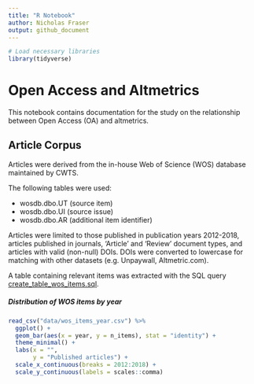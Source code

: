 ```yaml
---
title: "R Notebook"
author: Nicholas Fraser
output: github_document
---
```


```r
# Load necessary libraries
library(tidyverse)
```

# Open Access and Altmetrics

This notebook contains documentation for the study on the relationship between Open Access (OA) and altmetrics.

## Article Corpus

Articles were derived from the in-house Web of Science (WOS) database maintained by CWTS.

The following tables were used:

- wosdb.dbo.UT (source item)
- wosdb.dbo.UI (source issue)
- wosdb.dbo.AR (additional item identifier)

Articles were limited to those published in publication years 2012-2018, articles published in journals, 'Article' and 'Review' document types, and articles with valid (non-null) DOIs. DOIs were converted to lowercase for matching with other datasets (e.g. Unpaywall, Altmetric.com).

A table containing relevant items was extracted with the SQL query
[create_table_wos_items.sql](queries/create_table_wos_items.sql).

##### Distribution of WOS items by year

```r

read_csv("data/wos_items_year.csv") %>%
  ggplot() +
  geom_bar(aes(x = year, y = n_items), stat = "identity") +
  theme_minimal() +
  labs(x = "", 
       y = "Published articles") +
  scale_x_continuous(breaks = 2012:2018) +
  scale_y_continuous(labels = scales::comma)
  
```

